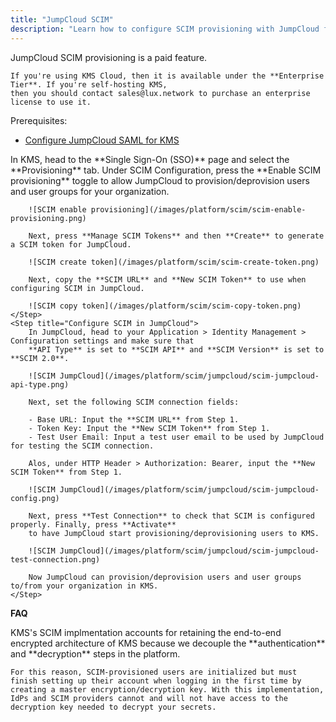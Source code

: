 ```yaml
---
title: "JumpCloud SCIM"
description: "Learn how to configure SCIM provisioning with JumpCloud for KMS."
---
```


<Info>
    JumpCloud SCIM provisioning is a paid feature.
    
    If you're using KMS Cloud, then it is available under the **Enterprise Tier**. If you're self-hosting KMS,
    then you should contact sales@lux.network to purchase an enterprise license to use it.
</Info>

Prerequisites:
- [Configure JumpCloud SAML for KMS](/documentation/platform/sso/jumpcloud)

<Steps>
    <Step title="Create a SCIM token in KMS">
        In KMS, head to the **Single Sign-On (SSO)** page and select the **Provisioning** tab. Under SCIM Configuration,
        press the **Enable SCIM provisioning** toggle to allow JumpCloud to provision/deprovision users and user groups for your organization.
        
        ![SCIM enable provisioning](/images/platform/scim/scim-enable-provisioning.png)
        
        Next, press **Manage SCIM Tokens** and then **Create** to generate a SCIM token for JumpCloud.
        
        ![SCIM create token](/images/platform/scim/scim-create-token.png)
        
        Next, copy the **SCIM URL** and **New SCIM Token** to use when configuring SCIM in JumpCloud.
        
        ![SCIM copy token](/images/platform/scim/scim-copy-token.png)
    </Step>
    <Step title="Configure SCIM in JumpCloud">
        In JumpCloud, head to your Application > Identity Management > Configuration settings and make sure that
        **API Type** is set to **SCIM API** and **SCIM Version** is set to **SCIM 2.0**.
        
        ![SCIM JumpCloud](/images/platform/scim/jumpcloud/scim-jumpcloud-api-type.png)

        Next, set the following SCIM connection fields:
        
        - Base URL: Input the **SCIM URL** from Step 1.
        - Token Key: Input the **New SCIM Token** from Step 1.
        - Test User Email: Input a test user email to be used by JumpCloud for testing the SCIM connection.

        Alos, under HTTP Header > Authorization: Bearer, input the **New SCIM Token** from Step 1.
        
        ![SCIM JumpCloud](/images/platform/scim/jumpcloud/scim-jumpcloud-config.png)

        Next, press **Test Connection** to check that SCIM is configured properly. Finally, press **Activate**
        to have JumpCloud start provisioning/deprovisioning users to KMS.
        
        ![SCIM JumpCloud](/images/platform/scim/jumpcloud/scim-jumpcloud-test-connection.png)
        
        Now JumpCloud can provision/deprovision users and user groups to/from your organization in KMS.
    </Step>
</Steps>

**FAQ**

<AccordionGroup>
<Accordion title="Why do SCIM-provisioned users have to finish setting up their account?">
    KMS's SCIM implmentation accounts for retaining the end-to-end encrypted architecture of KMS because we decouple the **authentication** and **decryption** steps in the platform. 
    
    For this reason, SCIM-provisioned users are initialized but must finish setting up their account when logging in the first time by creating a master encryption/decryption key. With this implementation, IdPs and SCIM providers cannot and will not have access to the decryption key needed to decrypt your secrets.
</Accordion>
</AccordionGroup>